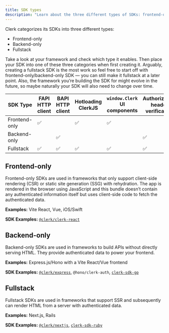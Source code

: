 ```yaml
---
title: SDK types
description: "Learn about the three different types of SDKs: frontend-only, backend-only, and fullstack."
---
```


Clerk categorizes its SDKs into three different types:

- Frontend-only
- Backend-only
- Fullstack

Take a look at your framework and check which type it enables. Then place your SDK into one of these three categories when first creating it. Arguably, creating a fullstack SDK is the most work so feel free to start off with frontend-only/backend-only SDK — you can still make it fullstack at a later point. Also, the framework you’re building the SDK for might evolve in the future, so maybe naturally your SDK will also need to change over time.

| SDK Type | FAPI HTTP client | BAPI HTTP client | Hotloading ClerkJS | `window.Clerk` UI components | Authorization header verification | `__session` cookie verification | Handshake support |
| - | - | - | - | - | - | - | - |
| Frontend-only | ✅ | | ✅ | ✅ | | | |
| Backend-only | | ✅ | | | ✅ | ✅ | ✅ |
| Fullstack | ✅ | ✅ | ✅ | ✅ | ✅ | ✅ | ✅ |

## Frontend-only

Frontend-only SDKs are used in frameworks that only support client-side rendering (CSR) or static site generation (SSG) with rehydration. The app is rendered in the browser using JavaScript and this bundle doesn’t contain any authenticated information itself but uses client-side code to fetch the authenticated data.

**Examples:** Vite React, Vue, iOS/Swift

**SDK Examples:** [`@clerk/clerk-react`](https://github.com/clerk/javascript/tree/main/packages/react)

## Backend-only

Backend-only SDKs are used in frameworks to build APIs without directly serving HTML. They provide authenticated data to power your frontend.

**Examples:** Express.js/Hono with a Vite React/Vue frontend

**SDK Examples:** [`@clerk/express`](https://github.com/clerk/javascript/tree/main/packages/express), `@hono/clerk-auth`, [`clerk-sdk-go`](https://github.com/clerk/clerk_go)

## Fullstack

Fullstack SDKs are used in frameworks that support SSR and subsequently can render HTML from a server with authenticated data.

**Examples:** Next.js, Rails

**SDK Examples:** [`@clerk/nextjs`](https://github.com/clerk/javascript/tree/main/packages/nextjs), [`clerk-sdk-ruby`](https://github.com/clerk/clerk-sdk-ruby)
